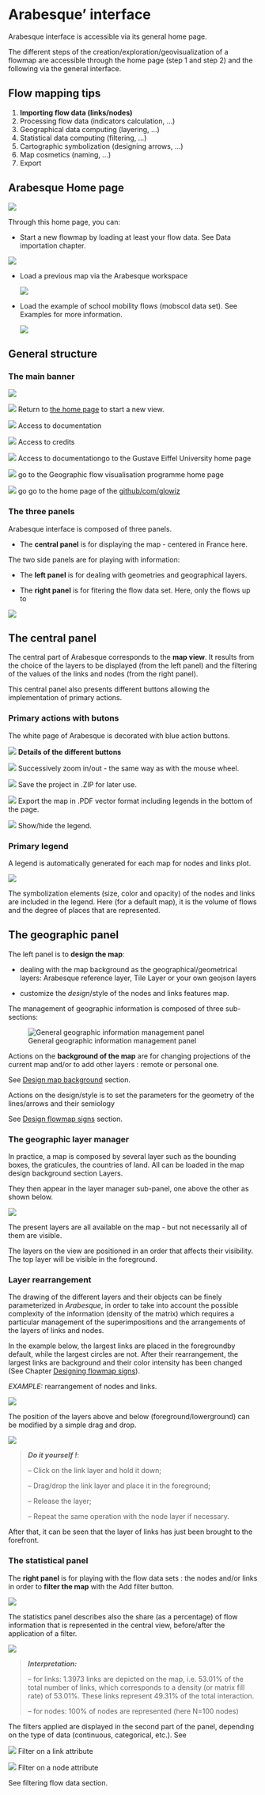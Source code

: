 # Arabesque' interface

Arabesque interface is accessible via its general home page.

The different steps of the creation/exploration/geovisualization of a flowmap are accessible through the home page (step 1 and step 2) and the following via the general interface.

::: {.callout-tip appearance="simple"}
## Flow mapping tips

1.  **Importing flow data (links/nodes)**
2.  Processing flow data (indicators calculation, ...)
3.  Geographical data computing (layering, ...)
4.  Statistical data computing (filtering, ...)
5.  Cartographic symbolization (designing arrows, ...)
6.  Map cosmetics (naming, ...)
7.  Export
:::

## Arabesque Home page

![](images/Arabesque_homepage.png)

Through this home page, you can:

-   Start a new flowmap by loading at least your flow data. See Data importation chapter.

![](images/Arabesque_homepage_newmap.png)

-   Load a previous map via the Arabesque workspace

    ![](images/Arabesque_homepage_savemap.png)

-   Load the example of school mobility flows (mobscol data set). See Examples for more information.

    ![](images/Arabesque_homepage_sample.png)

## General structure

### The main banner

![](images/main_banner.png)

![](images/Buton_home.png) Return to [the home page](https://arabesque.univ-eiffel.fr/) to start a new view.

![](images/main_doc.png) Access to documentation

![](images/main_about.png) Access to credits

[![](images/main_univ-gustave-eiffel.PNG)](https://www.univ-gustave-eiffel.fr/) Access to documentationgo to the Gustave Eiffel University home page

[![](images/main_gflowiz_program.PNG)](https://geoflowiz.hypotheses.org/accueil/le-projet-gflowiz) go to the Geographic flow visualisation programme home page

[![](images/main_github-gflowiz.png)](https://github.com/gflowiz) go go to the home page of the [github/com/glowiz](https://github.com/gflowiz/arabesque-dev)

### The three panels

Arabesque interface is composed of three panels.

-   The **central panel** is for displaying the map - centered in France here.

The two side panels are for playing with information:

-   The **left panel** is for dealing with geometries and geographical layers.

-   The **right panel** is for fitering the flow data set. Here, only the flows up to

![](images/panels_arabesque.png)

## The central panel

The central part of Arabesque corresponds to the **map view**. It results from the choice of the layers to be displayed (from the left panel) and the filtering of the values of the links and nodes (from the right panel).

This central panel also presents different buttons allowing the implementation of primary actions.

### Primary actions with butons

The white page of Arabesque is decorated with blue action buttons.

![](images/central_panel_clear.png) **Details of the different buttons**

![](images/Buton_in_out.png) Successively zoom in/out - the same way as with the mouse wheel.

![](images/Buton_sauv.png) Save the project in .ZIP for later use.

![](images/Buton_export.png) Export the map in .PDF vector format including legends in the bottom of the page.

![](images/Buton_leg.png) Show/hide the legend.

### Primary legend

A legend is automatically generated for each map for nodes and links plot.

![](images/center_legend.png)

The symbolization elements (size, color and opacity) of the nodes and links are included in the legend. Here (for a default map), it is the volume of flows and the degree of places that are represented.

## The geographic panel

The left panel is to **design the map**:

-   dealing with the map background as the geographical/geometrical layers: Arabesque reference layer, Tile Layer or your own geojson layers

-   customize the *design*/style of the nodes and links features map.

The management of geographic information is composed of three sub-sections:

![General geographic information management panel](images/geom_panel.png)

Actions on the **background of the map** are for changing projections of the current map and/or to add other layers : remote or personal one.

See [Design map background](./Design-map-background.html) section.

Actions on the design/style is to set the parameters for the geometry of the lines/arrows and their semiology

See [Design flowmap signs](./Design-flowmap-signs.html) section.

### The geographic layer manager

In practice, a map is composed by several layer such as the bounding boxes, the graticules, the countries of land. All can be loaded in the map design background section Layers.

They then appear in the layer manager sub-panel, one above the other as shown below.

![](images/Types_layers.png)

The present layers are all available on the map - but not necessarily all of them are visible.

The layers on the view are positioned in an order that affects their visibility. The top layer will be visible in the foreground.

### Layer rearrangement

The drawing of the different layers and their objects can be finely parameterized in *Arabesque*, in order to take into account the possible complexity of the information (density of the matrix) which requires a particular management of the superimpositions and the arrangements of the layers of links and nodes.

In the example below, the largest links are placed in the foregroundby default, while the largest circles are not. After their rearrangement, the largest links are background and their color intensity has been changed (See Chapter [Designing flowmap signs](./Design-flowmap-signs.html)).

*EXAMPLE:* rearrangement of nodes and links.

![](images/Dispositions.png)

The position of the layers above and below (foreground/lowerground) can be modified by a simple drag and drop.

![](images/Layout_dragdrop.png)

> ***Do it yourself !***:
>
> -- Click on the link layer and hold it down;
>
> -- Drag/drop the link layer and place it in the foreground;
>
> -- Release the layer;
>
> -- Repeat the same operation with the node layer if necessary.

After that, it can be seen that the layer of links has just been brought to the forefront.

### The statistical panel

The **right panel** is for playing with the flow data sets : the nodes and/or links in order to **filter the map** with the Add filter button.

![](images/Add_filter.PNG)

The statistics panel describes also the share (as a percentage) of flow information that is represented in the central view, before/after the application of a filter.

![](images/Filter_statistics.png)

> ***Interpretation:***
>
> -- for links: 1.3973 links are depicted on the map, i.e. 53.01% of the total number of links, which corresponds to a density (or matrix fill rate) of 53.01%. These links represent 49.31% of the total interaction.
>
> -- for nodes: 100% of nodes are represented (here N=100 nodes)

The filters applied are displayed in the second part of the panel, depending on the type of data (continuous, categorical, etc.). See

![](images/icon_links_filtering.png) Filter on a link attribute

![](images/icon_nodes_filtering.png) Filter on a node attribute

See filtering flow data section.
